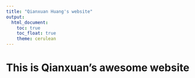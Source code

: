 ```yaml
---
title: "Qianxuan Huang's website"
output: 
  html_document:
    toc: true
    toc_float: true
    theme: cerulean
---
```


# This is Qianxuan's awesome website

![]()

